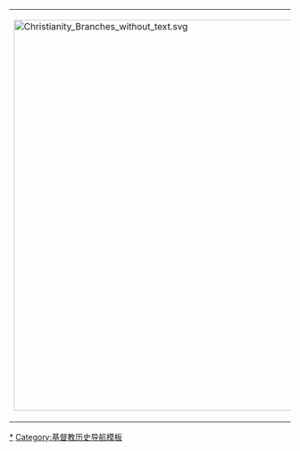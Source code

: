 {| class="wikitable noresize nowrap"
| <div style="position: relative;">[[File:Christianity Branches without text.svg|700px]]
{{Image label|x=.01|y=.01|scale={{{width|700}}}|text=[[基督教派系|基督教主要的支派]]</br>
{{navbar|基督教派別樹狀圖}}}}
{{Image label|x=.79|y=.018|scale={{{width|700}}}|text=[[福音主義|{{fontcolor|teal|恢復運動}}]]}}
{{Image label|x=.79|y=.042|scale={{{width|700}}}|text=[[重浸派|{{fontcolor|olive|重浸宗}}]]}}
{{Image label|x=.79|y=.066|scale={{{width|700}}}|text=[[聖公宗|{{fontcolor|darkgreen|聖公宗}}]]}}
{{Image label|x=.79|y=.09|scale={{{width|700}}}|text=[[歸正宗|{{fontcolor|#007FFF|歸正宗}}]]}}
{{Image label|x=.79|y=.114|scale={{{width|700}}}|text=[[信義宗|{{fontcolor|green|信義宗}}]]}}
{{Image label small|x=.787|y=.148|scale={{{width|700}}}|text=[[拉丁教會|{{fontcolor|red|（拉丁禮）}}]]}}
{{Image label|x=.79|y=.167|scale={{{width|700}}}|text=[[天主教會|{{fontcolor|red|天主教會}}]]}}
{{Image label small|x=.787|y=.19|scale={{{width|700}}}|text=[[东仪天主教会|{{fontcolor|red|（東方禮）}}]]}}
{{Image label|x=.79|y=.239|scale={{{width|700}}}|text=[[東正教會|{{fontcolor|blue|東正教會}}]]}}
{{Image label|x=.79|y=.263|scale={{{width|700}}}|text=[[东方正统教会|{{fontcolor|purple|東方正統教會}}]]}}
{{Image label|x=.79|y=.287|scale={{{width|700}}}|text=[[东方亚述教会|{{fontcolor|orange|東方亞述教會}}]]}}
{{Image label|x=.79|y=.311|scale={{{width|700}}}|text={{link-en|東方古教會|Ancient Church of the East}}}}
{{Image label|x=.35|y=.3|scale={{{width|700}}}|text=[[東方教會|{{fontcolor|orange|東方教會}}]]}}
{{Image label|x=.024|y=.171|scale={{{width|700}}}|text=[[早期基督教|早期教會]]}}
{{Image label|x=.895|y=.042|scale={{{width|700}}}|text=<div lang = zh style = '-webkit-writing-mode: vertical-rl'>[[新教|新 教 會]]</div>}}
{{Image label|x=.94|y=.044|scale={{{width|700}}}|text=<div lang = zh style = '-webkit-writing-mode: vertical-rl'>[[西方基督教|西 方 教 會]]</div>}}
{{Image label|x=.94|y=.208|scale={{{width|700}}}|text=<div lang = zh style = '-webkit-writing-mode: vertical-rl'>[[東方基督教|東 
 方 教 會]]</div>}}
{{Image label|x=.02|y=.32|scale={{{width|700}}}|text=[[以弗所公會議|以弗所會議]]（431年）}}
{{Image label|x=.02|y=.35|scale={{{width|700}}}|text=[[迦克墩公會議|迦克墩會議]]（451年）}}
{{Image label|x=.27|y=.074|scale={{{width|700}}}|text=[[東西教會大分裂|東西大分裂]]}}
{{Image label|x=.27|y=.102|scale={{{width|700}}}|text=（11世紀）}}
{{Image label|x=.46|y=.022|scale={{{width|700}}}|text=[[宗教改革]]}}
{{Image label|x=.45|y=.05|scale={{{width|700}}}|text=（16世紀）}}
{{Image label|x=.6|y=.166|scale={{{width|700}}}|text=（復合）}}
</div>
|}<noinclude>
{{Documentation |content =
本模板由[[:File:ChristianityBranches.svg]]所導出，預設置於分類內，其內容連結至其它分類。
}}

[[Category:基督教宗派|*]]
[[Category:基督教历史导航模板]]
</noinclude>